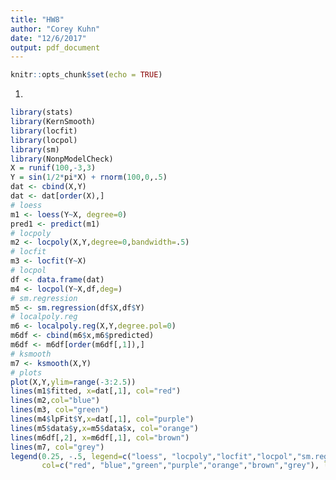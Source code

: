 ```yaml
---
title: "HW8"
author: "Corey Kuhn"
date: "12/6/2017"
output: pdf_document
---
```


```r
knitr::opts_chunk$set(echo = TRUE)
```

1) 
```r
library(stats)
library(KernSmooth)
library(locfit)
library(locpol)
library(sm)
library(NonpModelCheck)
X = runif(100,-3,3)
Y = sin(1/2*pi*X) + rnorm(100,0,.5)
dat <- cbind(X,Y)
dat <- dat[order(X),]
# loess
m1 <- loess(Y~X, degree=0)
pred1 <- predict(m1)
# locpoly
m2 <- locpoly(X,Y,degree=0,bandwidth=.5)
# locfit
m3 <- locfit(Y~X)
# locpol
df <- data.frame(dat)
m4 <- locpol(Y~X,df,deg=)
# sm.regression
m5 <- sm.regression(df$X,df$Y)
# localpoly.reg 
m6 <- localpoly.reg(X,Y,degree.pol=0)
m6df <- cbind(m6$x,m6$predicted)
m6df <- m6df[order(m6df[,1]),]
# ksmooth
m7 <- ksmooth(X,Y)
# plots
plot(X,Y,ylim=range(-3:2.5))
lines(m1$fitted, x=dat[,1], col="red")
lines(m2,col="blue")
lines(m3, col="green")
lines(m4$lpFit$Y,x=dat[,1], col="purple")
lines(m5$data$y,x=m5$data$x, col="orange")
lines(m6df[,2], x=m6df[,1], col="brown")
lines(m7, col="grey")
legend(0.25, -.5, legend=c("loess", "locpoly","locfit","locpol","sm.regression","localpoly.reg","ksmooth"),
       col=c("red", "blue","green","purple","orange","brown","grey"), lty=1, cex=0.8)
```

